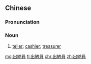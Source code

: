 {{also|出纳员}}
==Chinese==
{{zh-forms|s=出纳员|type=21}}

===Pronunciation===
{{zh-pron
|m=chūnàyuán
|c=ceot1 naap6 jyun4
|mn=chhut-la̍p-oân
|cat=n
}}

===Noun===
{{zh-noun}}

# [[teller]]; [[cashier]]; [[treasurer]]
#: {{zh-x|銀行{háng} 出納員|bank '''teller'''}}

[[mg:出納員]]
[[tl:出納員]]
[[chr:出納員]]
[[zh:出納員]]
